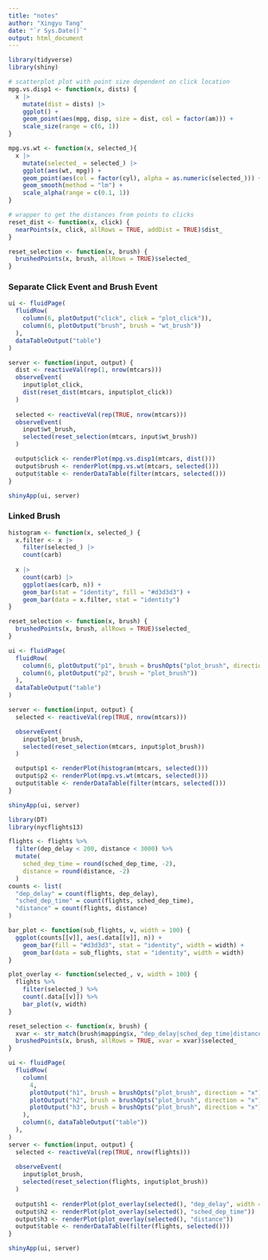 ```yaml
---
title: "notes"
author: "Xingyu Tang"
date: "`r Sys.Date()`"
output: html_document
---
```


```r
library(tidyverse)
library(shiny)
```

```r
# scatterplot plot with point size dependent on click location
mpg.vs.disp1 <- function(x, dists) {
  x |>
    mutate(dist = dists) |>
    ggplot() +
    geom_point(aes(mpg, disp, size = dist, col = factor(am))) +
    scale_size(range = c(6, 1))
}

mpg.vs.wt <- function(x, selected_){
  x |>
    mutate(selected_ = selected_) |>
    ggplot(aes(wt, mpg)) +
    geom_point(aes(col = factor(cyl), alpha = as.numeric(selected_))) +
    geom_smooth(method = "lm") +
    scale_alpha(range = c(0.1, 1))
}

```



```r
# wrapper to get the distances from points to clicks
reset_dist <- function(x, click) {
  nearPoints(x, click, allRows = TRUE, addDist = TRUE)$dist_
}

reset_selection <- function(x, brush) {
  brushedPoints(x, brush, allRows = TRUE)$selected_
}
```

### Separate Click Event and Brush Event

```r
ui <- fluidPage(
  fluidRow(
    column(6, plotOutput("click", click = "plot_click")),
    column(6, plotOutput("brush", brush = "wt_brush"))
  ),
  dataTableOutput("table")
)

server <- function(input, output) {
  dist <- reactiveVal(rep(1, nrow(mtcars)))
  observeEvent(
    input$plot_click,
    dist(reset_dist(mtcars, input$plot_click))
  )
  
  selected <- reactiveVal(rep(TRUE, nrow(mtcars)))
  observeEvent(
    input$wt_brush,
    selected(reset_selection(mtcars, input$wt_brush))
  )

  output$click <- renderPlot(mpg.vs.disp1(mtcars, dist()))
  output$brush <- renderPlot(mpg.vs.wt(mtcars, selected()))
  output$table <- renderDataTable(filter(mtcars, selected()))
}

shinyApp(ui, server)
```
### Linked Brush

```r
histogram <- function(x, selected_) {
  x.filter <- x |>
    filter(selected_) |>
    count(carb)
  
  x |>
    count(carb) |>
    ggplot(aes(carb, n)) +
    geom_bar(stat = "identity", fill = "#d3d3d3") +
    geom_bar(data = x.filter, stat = "identity")
}
```


```r
reset_selection <- function(x, brush) {
  brushedPoints(x, brush, allRows = TRUE)$selected_
}

ui <- fluidPage(
  fluidRow(
    column(6, plotOutput("p1", brush = brushOpts("plot_brush", direction = "x"))),
    column(6, plotOutput("p2", brush = "plot_brush"))
  ),
  dataTableOutput("table")
)

server <- function(input, output) {
  selected <- reactiveVal(rep(TRUE, nrow(mtcars)))

  observeEvent(
    input$plot_brush,
    selected(reset_selection(mtcars, input$plot_brush))
  )

  output$p1 <- renderPlot(histogram(mtcars, selected()))
  output$p2 <- renderPlot(mpg.vs.wt(mtcars, selected()))
  output$table <- renderDataTable(filter(mtcars, selected()))
}

shinyApp(ui, server)
```


```r
library(DT)
library(nycflights13)

flights <- flights %>%
  filter(dep_delay < 200, distance < 3000) %>%
  mutate(
    sched_dep_time = round(sched_dep_time, -2),
    distance = round(distance, -2)
  )
counts <- list(
  "dep_delay" = count(flights, dep_delay),
  "sched_dep_time" = count(flights, sched_dep_time),
  "distance" = count(flights, distance)
)

bar_plot <- function(sub_flights, v, width = 100) {
  ggplot(counts[[v]], aes(.data[[v]], n)) +
    geom_bar(fill = "#d3d3d3", stat = "identity", width = width) +
    geom_bar(data = sub_flights, stat = "identity", width = width)
}

plot_overlay <- function(selected_, v, width = 100) {
  flights %>%
    filter(selected_) %>%
    count(.data[[v]]) %>%
    bar_plot(v, width)
}

reset_selection <- function(x, brush) {
  xvar <- str_match(brush$mapping$x, "dep_delay|sched_dep_time|distance")[1]
  brushedPoints(x, brush, allRows = TRUE, xvar = xvar)$selected_
}

ui <- fluidPage(
  fluidRow(
    column(
      4, 
      plotOutput("h1", brush = brushOpts("plot_brush", direction = "x"), height = 200),
      plotOutput("h2", brush = brushOpts("plot_brush", direction = "x"), height = 200),
      plotOutput("h3", brush = brushOpts("plot_brush", direction = "x"), height = 200)
    ),
    column(6, dataTableOutput("table"))
  ),
)
server <- function(input, output) {
  selected <- reactiveVal(rep(TRUE, nrow(flights)))
  
  observeEvent(
    input$plot_brush,
    selected(reset_selection(flights, input$plot_brush))
  )
  
  output$h1 <- renderPlot(plot_overlay(selected(), "dep_delay", width = 1))
  output$h2 <- renderPlot(plot_overlay(selected(), "sched_dep_time"))
  output$h3 <- renderPlot(plot_overlay(selected(), "distance"))
  output$table <- renderDataTable(filter(flights, selected()))
}

shinyApp(ui, server)
```
